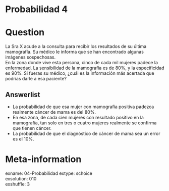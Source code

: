 # Probabilidad 4

Question
========

La Sra X acude a la consulta para recibir los resultados de su última mamografía. Su médico le informa que se han encontrado algunas imágenes sospechosas.  
En la zona donde vive esta persona, cinco de cada mil mujeres padece la enfermedad. La sensibilidad de la mamografía es de 80%, y la especificidad es 90%. 
Si fueras su médico, ¿cuál es la información más acertada que podrías darle a esa paciente?  

Answerlist
----------
* La probabilidad de que esa mujer con mamografía positiva padezca realmente cáncer de mama es del 80%.  
* En esa zona, de cada cien mujeres con resultado positivo en la mamografía, tan solo en tres o cuatro mujeres realmente se confirma que tienen cáncer.  
* La probabilidad de que el diagnóstico de cáncer de mama sea un error es el 10%.  


Meta-information
================
exname: 04-Probabilidad
extype: schoice  
exsolution: 010  
exshuffle: 3  

